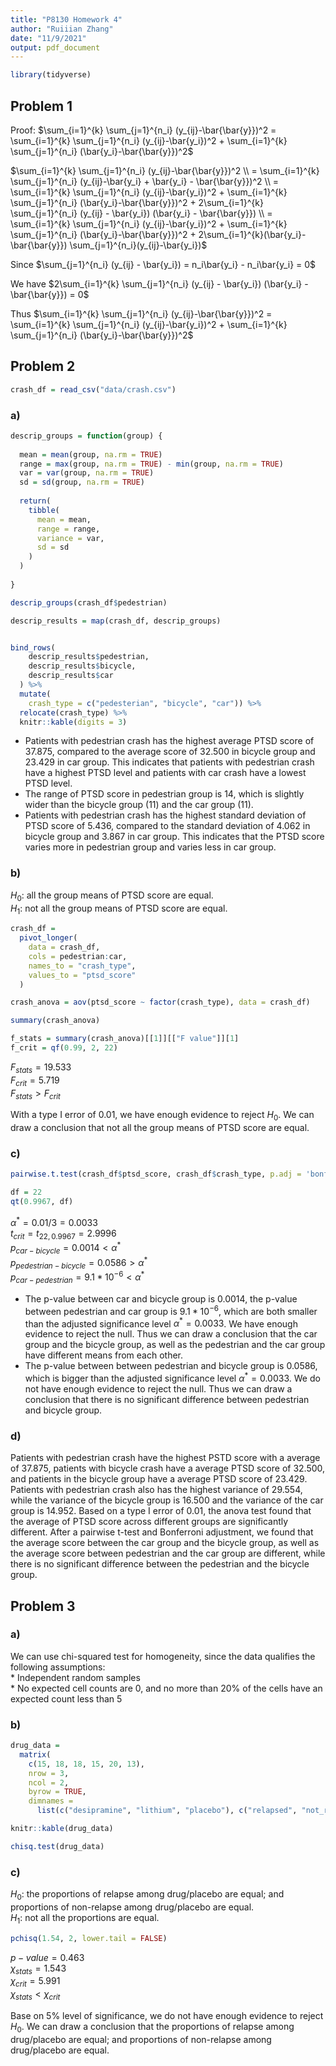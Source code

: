 ```yaml
---
title: "P8130 Homework 4"
author: "Ruiiian Zhang"
date: "11/9/2021"
output: pdf_document
---
```



```r
library(tidyverse)
```


## Problem 1

Proof: $\sum_{i=1}^{k} \sum_{j=1}^{n_i} (y_{ij}-\bar{\bar{y}})^2 = \sum_{i=1}^{k} \sum_{j=1}^{n_i} (y_{ij}-\bar{y_i})^2 + \sum_{i=1}^{k} \sum_{j=1}^{n_i} (\bar{y_i}-\bar{\bar{y}})^2$  


$\sum_{i=1}^{k} \sum_{j=1}^{n_i} (y_{ij}-\bar{\bar{y}})^2 \\ = \sum_{i=1}^{k} \sum_{j=1}^{n_i} (y_{ij}-\bar{y_i} + \bar{y_i} - \bar{\bar{y}})^2 \\ =  \sum_{i=1}^{k} \sum_{j=1}^{n_i} (y_{ij}-\bar{y_i})^2 + \sum_{i=1}^{k} \sum_{j=1}^{n_i} (\bar{y_i}-\bar{\bar{y}})^2 + 2\sum_{i=1}^{k} \sum_{j=1}^{n_i} (y_{ij} - \bar{y_i}) (\bar{y_i} - \bar{\bar{y}}) \\ = \sum_{i=1}^{k} \sum_{j=1}^{n_i} (y_{ij}-\bar{y_i})^2 + \sum_{i=1}^{k} \sum_{j=1}^{n_i} (\bar{y_i}-\bar{\bar{y}})^2 + 2\sum_{i=1}^{k}(\bar{y_i}-\bar{\bar{y}}) \sum_{j=1}^{n_i}(y_{ij}-\bar{y_i})$

Since $\sum_{j=1}^{n_i} (y_{ij} - \bar{y_i}) = n_i\bar{y_i} - n_i\bar{y_i} = 0$

We have $2\sum_{i=1}^{k} \sum_{j=1}^{n_i} (y_{ij} - \bar{y_i}) (\bar{y_i} - \bar{\bar{y}}) = 0$

Thus $\sum_{i=1}^{k} \sum_{j=1}^{n_i} (y_{ij}-\bar{\bar{y}})^2 = \sum_{i=1}^{k} \sum_{j=1}^{n_i} (y_{ij}-\bar{y_i})^2 + \sum_{i=1}^{k} \sum_{j=1}^{n_i} (\bar{y_i}-\bar{\bar{y}})^2$



## Problem 2

```r
crash_df = read_csv("data/crash.csv")
```

### a)

```r
descrip_groups = function(group) {
  
  mean = mean(group, na.rm = TRUE)
  range = max(group, na.rm = TRUE) - min(group, na.rm = TRUE)
  var = var(group, na.rm = TRUE)
  sd = sd(group, na.rm = TRUE)
  
  return(
    tibble(
      mean = mean,
      range = range,
      variance = var,
      sd = sd
    )
  )
  
}

descrip_groups(crash_df$pedestrian)

descrip_results = map(crash_df, descrip_groups)


bind_rows(
    descrip_results$pedestrian, 
    descrip_results$bicycle,
    descrip_results$car
  ) %>% 
  mutate(
    crash_type = c("pedesterian", "bicycle", "car")) %>% 
  relocate(crash_type) %>% 
  knitr::kable(digits = 3)
```

* Patients with pedestrian crash has the highest average PTSD score of 37.875, compared to the average score of 32.500 in bicycle group and 23.429 in car group. This indicates that patients with pedestrian crash have a highest PTSD level and patients with car crash have a lowest PTSD level.  
* The range of PTSD score in pedestrian group is 14, which is slightly wider than the bicycle group (11) and the car group (11).  
* Patients with pedestrian crash has the highest standard deviation of PTSD score of 5.436, compared to the standard deviation of 4.062 in bicycle group and 3.867 in car group. This indicates that the PTSD score varies more in pedestrian group and varies less in car group.

### b)

$H_0$: all the group means of PTSD score are equal.  
$H_1$: not all the group means of PTSD score are equal.

```r
crash_df = 
  pivot_longer(
    data = crash_df,
    cols = pedestrian:car,
    names_to = "crash_type",
    values_to = "ptsd_score"
  )

crash_anova = aov(ptsd_score ~ factor(crash_type), data = crash_df) 

summary(crash_anova)

f_stats = summary(crash_anova)[[1]][["F value"]][1]
f_crit = qf(0.99, 2, 22)
```

$F_{stats} = 19.533$  
$F_{crit} = 5.719$  
$F_{stats} > F_{crit}$  

With a type I error of 0.01, we have enough evidence to reject $H_0$. We can draw a conclusion that not all the group means of PTSD score are equal.

### c)

```r
pairwise.t.test(crash_df$ptsd_score, crash_df$crash_type, p.adj = 'bonferroni')

df = 22
qt(0.9967, df)
```

$\alpha^* = 0.01/3 = 0.0033$   
$t_{crit} = t_{22, 0.9967} = 2.9996$  
$p_{car-bicycle} = 0.0014 < \alpha^*$  
$p_{pedestrian-bicycle} = 0.0586 > \alpha^*$  
$p_{car-pedestrian} = 9.1*10^{-6} < \alpha^*$

* The p-value between car and bicycle group is 0.0014, the p-value between pedestrian and car group is $9.1*10^{-6}$, which are both smaller than the adjusted significance level $\alpha^* = 0.0033$. We have enough evidence to reject the null. Thus we can draw a conclusion that the car group and the bicycle group, as well as the pedestrian and the car group have different means from each other.  
* The p-value between between pedestrian and bicycle group is 0.0586, which is bigger than the adjusted significance level $\alpha^* = 0.0033$. We do not have enough evidence to reject the null. Thus we can draw a conclusion that there is no significant difference between pedestrian and bicycle group.

### d)

Patients with pedestrian crash have the highest PSTD score with a average of 37.875, patients with bicycle crash have a average PTSD score of 32.500, and patients in the bicycle group have a average PTSD score of 23.429. Patients with pedestrian crash also has the highest variance of 29.554, while the variance of the bicycle group is 16.500 and the variance of the car group is 14.952. Based on a type I error of 0.01, the anova test found that the average of PTSD score across different groups are significantly different. After a pairwise t-test and Bonferroni adjustment, we found that the average score between the car group and the bicycle group, as well as the average score between pedestrian and the car group are different, while there is no significant difference between the pedestrian and the bicycle group.


## Problem 3

### a)

We can use chi-squared test for homogeneity, since the data qualifies the following assumptions:  
* Independent random samples  
* No expected cell counts are 0, and no more than 20% of the cells have an expected count less than 5  

### b)

```r
drug_data = 
  matrix(
    c(15, 18, 18, 15, 20, 13),
    nrow = 3,
    ncol = 2, 
    byrow = TRUE,
    dimnames = 
      list(c("desipramine", "lithium", "placebo"), c("relapsed", "not_relapsed")))

knitr::kable(drug_data)

chisq.test(drug_data)
```

### c)

$H_0$: the proportions of relapse among drug/placebo are equal; and proportions of non-relapse among drug/placebo are equal.  
$H_1$: not all the proportions are equal.  

```r
pchisq(1.54, 2, lower.tail = FALSE)
```

$p-value = 0.463$  
$\chi_{stats} = 1.543$  
$\chi_{crit} = 5.991$  
$\chi_{stats} < \chi_{crit}$  

Base on 5% level of significance, we do not have enough evidence to reject $H_0$. We can draw a conclusion that the proportions of relapse among drug/placebo are equal; and proportions of non-relapse among drug/placebo are equal.

